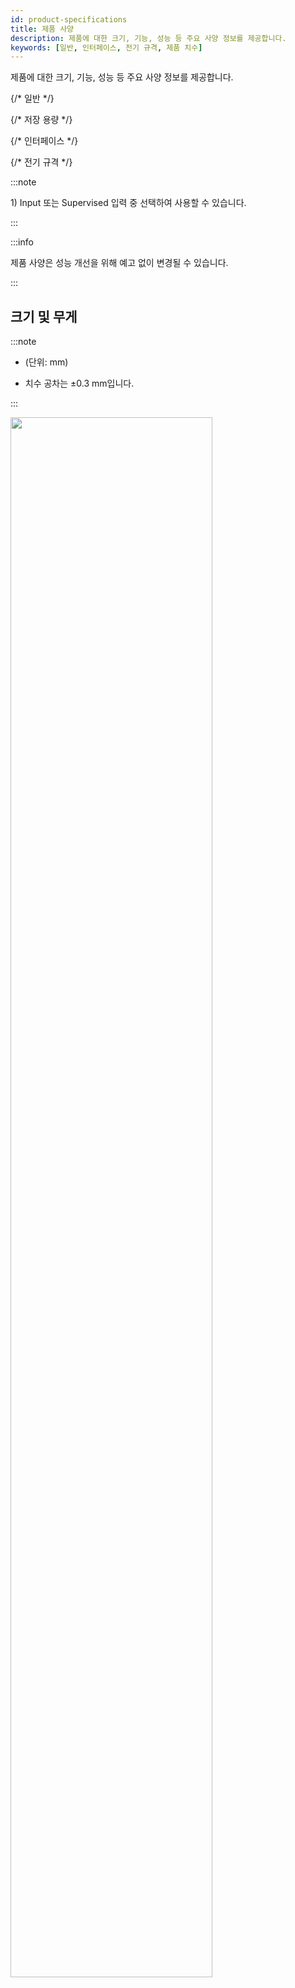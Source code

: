 ```yaml
---
id: product-specifications
title: 제품 사양
description: 제품에 대한 크기, 기능, 성능 등 주요 사양 정보를 제공합니다.
keywords: [일반, 인터페이스, 전기 규격, 제품 치수]
---
```


제품에 대한 크기, 기능, 성능 등 주요 사양 정보를 제공합니다.


{/* 일반 */}
<SpecSection data={specs.doorinterface.general} />

{/* 저장 용량 */}
<SpecSection data={specs.doorinterface.storage} />

{/* 인터페이스 */}
<SpecSection data={specs.doorinterface.interface} />

{/* 전기 규격 */}
<SpecSection data={specs.doorinterface.power} />

:::note

<Anno id='anno1'>1)</Anno> Input 또는 Supervised 입력 중 선택하여 사용할 수 있습니다.

:::

:::info

제품 사양은 성능 개선을 위해 예고 없이 변경될 수 있습니다.

:::

<PageBreak />

## 크기 및 무게

:::note

* (단위: mm)

* 치수 공차는 ±0.3 mm입니다.

:::

<Image src='/img/device/di24-dimension.svg' width='80%' className='none' alone />